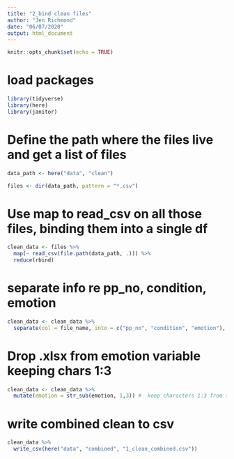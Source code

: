 ```yaml
---
title: "2_bind clean files"
author: "Jen Richmond"
date: "06/07/2020"
output: html_document
---
```


```r
knitr::opts_chunk$set(echo = TRUE)
```

# load packages
```r
library(tidyverse)
library(here)
library(janitor)

```


# Define the path where the files live and get a list of files
```r
data_path <- here("data", "clean") 

files <- dir(data_path, pattern = "*.csv") 
```

# Use map to read_csv on all those files, binding them into a single df
```r
clean_data <- files %>%
  map(~ read_csv(file.path(data_path, .))) %>% 
  reduce(rbind)
```


# separate info re pp_no, condition, emotion

```r
clean_data <- clean_data %>%
  separate(col = file_name, into = c("pp_no", "condition", "emotion"), sep = "_")

```

# Drop .xlsx from emotion variable keeping chars 1:3
```r
clean_data <- clean_data %>%
  mutate(emotion = str_sub(emotion, 1,3)) #  keep characters 1:3 from the string i.e 626.xlsx
```

  

# write combined clean to csv

```r
clean_data %>%
  write_csv(here("data", "combined", "1_clean_combined.csv"))
```




